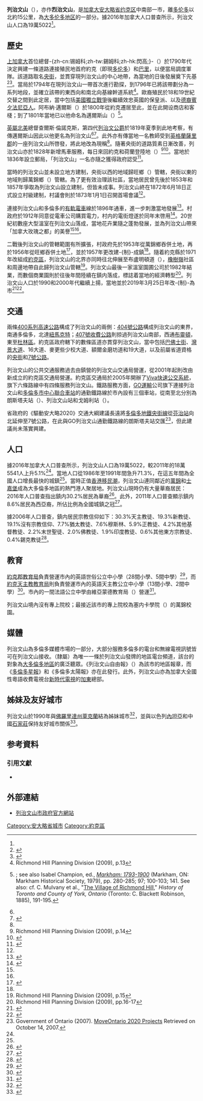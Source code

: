 {{about|加拿大安大略省的列治文山|其他同名「Richmond」的地方|里士满}}
{{Infobox settlement
|name                   = 列治文山
|native_name            = {{lang|en|Richmond Hill}}
|settlement_type        = 市
|nickname               =
|motto                  = {{lang-fr|En la rose, je fleuris}}<br>（我如玫瑰般綻放）
|image_skyline          = Town of Richmond Hill.JPG
|image_caption          = 列治文山市政府辦公大樓
|image_blank_emblem     = 
|image_flag             = 
|image_shield           = 
|image_map              = Richmond Hill within York Region.svg
|mapsize                = 
|map_caption            = 列治文山在[[約克區|約克區]]的位置
|pushpin_map            = Canada Ontario
|pushpin_mapsize        = 220
|pushpin_map_caption    = 列治文山在安大略省內的位置
|subdivision_type       = [[國家|國家]]
|subdivision_type1      = [[加拿大行政區劃|省]]
|subdivision_type2      = [[安大略省行政區劃|區]]
|subdivision_name       = {{CAN}}
|subdivision_name1      = {{ON}}
|subdivision_name2      = [[約克區|約克區]]
|leader_title           = 市長
|leader_title1          = 市議會
|leader_title2          = [[加拿大國會|國會]]議員
|leader_title3          = [[安大略省議會|省議會]]議員
|leader_name            = 大衛·韋斯特<br>（David West）
|leader_name1           = 列治文山市議會
|leader_name2           = {{le|莉雅泰勒|Leah Taylor Roy}} ([[加拿大自由黨|聯邦自由黨]])<br/>{{le|馬萬里|Majid Jowhari}} ([[加拿大自由黨|聯邦自由黨]])
|leader_name3           = {{le|邁克爾·帕薩|Michael Parsa}} ([[安大略進步保守黨|安大略進步保守黨]])<br/>{{le|韋邱佩芳|Daisy Wai}} ([[安大略進步保守黨|安大略進步保守黨]])
|established_title      = 設村
|established_date       = 1872年6月18日
|established_title1     = 設鎮
|established_date1      = 1957年
|established_title2     = 設市
|established_date2      = 2019年3月25日
|area_magnitude         =
|area_total_km2         = 101.11
|area_metro_km2         = 
|area_urban_km2         = 
|area_footnotes         = <ref name="2016csd">{{cite web|url=http://www12.statcan.gc.ca/census-recensement/2016/dp-pd/prof/details/page.cfm?Lang=E&Geo1=CSD&Code1=3519038&Geo2=CD&Code2=3519&Data=Count&SearchText=richmond%20hill&SearchType=Begins&SearchPR=01&B1=All&TABID=1|title=Richmond Hill, Town Ontario (Census Subdivision)|work=Canada 2016 Census, Census Profiles|publisher=[[加拿大統計局|加拿大統計局]]|date=2017-11-16|accessdate=2018-02-03|archive-date=2021-12-20|archive-url=https://web.archive.org/web/20211220010348/https://www12.statcan.gc.ca/census-recensement/2016/dp-pd/prof/details/page.cfm?Lang=E&Geo1=CSD&Code1=3519038&Geo2=CD&Code2=3519&Data=Count&SearchText=Richmond%20Hill&SearchType=Begins&SearchPR=01&B1=All&TABID=1}}</ref>
|population_as_of       = 2016年
|population_total       = 195022
|population_density_km2 = 1928.8
|population_metro       = 
|population_density_metro_km2 = 
|population_footnotes   = <ref name="2016csd" />
|timezone               = [[北美東部時區|北美東部時區]]（EST）
|utc_offset             = −5
|timezone_DST           = [[北美東部時區|北美東部夏令時區]]（EDT）
|utc_offset_DST         = −4
|latm= 52
|longd= 79
|longm= 26
|elevation_m            = 
|postal_code_type       = <!--郵區編碼-->
|postal_code            = 
|area_code              = 905/289
|website                = [http://www.richmondhill.ca/ www.richmondhill.ca]
}}
'''列治文山'''（{{lang-en|Richmond Hill}}），亦作'''烈治文山'''，是[[加拿大|加拿大]][[安大略省|安大略省]][[约克区|约克区]]中南部一市，離[[多伦多|多伦多]]以北約15公里，為[[大多伦多地区|大多伦多地区]]的一部分。據2016年加拿大人口普查所示，列治文山人口為19萬5022<ref name="2016csd"/>。

==歷史==
[[上加拿大|上加拿大]]首位總督-{zh-cn:锡姆科;zh-tw:錫姆科;zh-hk:閃高;}-（{{lang|en|John Graves Simcoe}}）於1790年代決定興建一條道路連接殖民地首府約克（即現[[多伦多|多伦多]]）和[[巴里_(安大略省)|巴里]]，以便當局調度軍隊。該道路取名[[央街|央街]]，並貫穿現列治文山的中心地帶，為當地的日後發展奠下先基<ref name="History">{{cite web |url=https://www.richmondhill.ca/en/find-or-learn-about/Our-History.aspx |title=Our History |publisher=列治文山鎮政府 |accessdate=2018-02-03 |archive-date=2020-10-15 |archive-url=https://web.archive.org/web/20201015235650/https://www.richmondhill.ca/en/find-or-learn-about/Our-History.aspx |dead-url=no }}</ref><ref name="CE">{{cite web |url=https://www.thecanadianencyclopedia.ca/en/article/richmond-hill/ |title=Richmond Hill |publisher=The Canadian Encyclopedia |accessdate=2018-02-03 |archive-date=2020-05-02 |archive-url=https://web.archive.org/web/20200502010813/https://thecanadianencyclopedia.ca/en/article/richmond-hill |dead-url=no }}</ref>。當局於1794年在現列治文山一帶首次進行勘探，到1796年已將該帶劃分為一系列地段，並確立該帶的東西向和南北向基線幹道系統<ref>Richmond Hill Planning Division (2009), p.13</ref>。歐裔殖民於18和19世紀交替之間到此定居，當中包括[[美國獨立戰爭|美國獨立戰爭]]後繼續效忠英國的保皇派、以及[[德裔賓夕法尼亞人|德裔賓夕法尼亞人]]。阿布納·邁爾斯（{{lang|en|Abner Miles}}）於1800年從約克遷居至此，並在此開设商店和客棧；到了1801年當地已以他命名為邁爾斯山（{{lang|en|Miles' Hill}}）<ref name="PRE1930IX">{{cite web|url = http://edrh.rhpl.richmondhill.on.ca/default.asp?ID=s4.1|title = The Miles Family and Miles' Hill|work = From Miles' Hill to Richmond Hill: The Birth of a Community|publisher = Town of Richmond Hill Public Library|year = 1991|author = Robert M. Stamp|accessdate = 2018-02-04|archive-date = 2020-01-30|archive-url = https://web.archive.org/web/20200130080950/http://edrh.rhpl.richmondhill.on.ca/default.asp?ID=s4.1|dead-url = no}}; see also Isabel Champion, ed., ''[http://www.ourroots.ca/page.aspx?id=4109343&qryID=aaad4da6-e97a-4b61-997a-c556da40f7bb Markham: 1793-1900]{{Dead link|date=2018年7月 |bot=InternetArchiveBot |fix-attempted=no }}'' (Markham, ON: Markham Historical Society, 1979), pp. 280-285; 97; 100-103; 141. See also: cf. C. Mulvany et al., "[https://archive.org/stream/historyoftoronto01mulvuoft#page/190/mode/2up The Village of Richmond Hill]," ''History of Toronto and County of York, Ontario'' (Toronto: C. Blackett Robinson, 1885), 191-195.</ref>。

[[英屬北美|英屬北美]]總督查爾斯·倫諾克斯，第四代[[里奇蒙公爵|列治文公爵]]於1819年夏季到此地考察，有傳邁爾斯山因此以他更名為列治文山<ref name="CE"/><ref name = "PRE1930XII" >{{cite web|url = http://edrh.rhpl.richmondhill.on.ca/default.asp?ID=s4.5|title = The Duke, the School Teacher, and "The Lass of Richmond Hill"|work = From Miles' Hill to Richmond Hill: The Birth of a Community|publisher = Town of Richmond Hill Public Library|year = 1991|author = Robert M. Stamp|accessdate = 2018-02-04|archive-date = 2020-08-20|archive-url = https://web.archive.org/web/20200820125339/http://edrh.rhpl.richmondhill.on.ca/default.asp?ID=s4.5|dead-url = no}}</ref>。此外亦有傳當地一名教師受到[[英格蘭|英格蘭]][[薩里郡|薩里郡]]的一座列治文山所啓發，將此地改為現稱<ref name="CE"/>。隨著央街的道路質素日漸改善，列治文山亦於1828年新增馬車服務，每日來回約克和荷蘭登陸地（{{lang|en|Holland Landing}}）<ref>Richmond Hill Planning Division (2009), p.14</ref><ref name = "PRE1930XIII">{{cite web|url = http://edrh.rhpl.richmondhill.on.ca/default.asp?ID=s5.1|title = A Picture of Prosperity and Contentment|work = Tories and Reformers|author = Robert M. Stamp|publisher = Town of Richmond Hill Public Library|year = 1991|accessdate = 2018-02-04|archive-date = 2019-09-28|archive-url = https://web.archive.org/web/20190928163041/http://edrh.rhpl.richmondhill.on.ca/default.asp?ID=s5.1|dead-url = no}}</ref>。當地於1836年設立郵局，「列治文山」一名亦隨之獲得政府認受<ref name = "PRE1930XVI">{{cite web|url = http://edrh.rhpl.richmondhill.on.ca/default.asp?ID=s5.5|title = A Post Office and a Name on the Map|work = Tories and Reformers|author = Robert M. Stamp|publisher = Town of Richmond Hill Public Library|year = 1991|accessdate = 2018-02-04|archive-date = 2020-08-20|archive-url = https://web.archive.org/web/20200820125333/http://edrh.rhpl.richmondhill.on.ca/default.asp?ID=s5.5|dead-url = no}}</ref>。

當時的列治文山並未設立地方建制，央街以西的地域歸旺鄉（{{lang|en|Vaughan Township}}）管轄，央街以東的地域則歸萬錦鄉（{{lang|en|Markham Township}}）管轄。為了更有效治理該社區，當地居民曾先後於1853年和1857年爭取為列治文山設立建制，但皆未成事。列治文山終在1872年6月18日正式設立村級建制，村議會則於1873年1月1日召開首場會議<ref name="History"/>。

連接列治文山和多倫多的[[有軌電車|有軌電車]]線於1896年通車，進一步刺激當地發展<ref name = "PRE1930XXVIII">{{cite web|url = http://edrh.rhpl.richmondhill.on.ca/default.asp?ID=s10.1|title = The Radial Railway Arrives|work = Rails through Richmond Hill|author = Robert M. Stamp|publisher = Town of Richmond Hill Public Library|year = 1991|accessdate = 2018-02-04|archive-date = 2016-07-05|archive-url = https://web.archive.org/web/20160705162211/http://edrh.rhpl.richmondhill.on.ca/default.asp?ID=s10.1|dead-url = no}}</ref>。村政府於1912年同意從電車公司購買電力，村内的電街燈遂於同年末啓用<ref name = "PRE1930XXX">{{cite web|url = http://edrh.rhpl.richmondhill.on.ca/default.asp?ID=s10.9|title = Electric Lights for the Village|work = Rails through Richmond Hill|author = Robert M. Stamp|publisher = Town of Richmond Hill Public Library|year = 1991|accessdate = 2018-02-04|archive-date = 2020-08-20|archive-url = https://web.archive.org/web/20200820125531/http://edrh.rhpl.richmondhill.on.ca/default.asp?ID=s10.9|dead-url = no}}</ref>。20世紀初數座大型溫室在列治文山落成，當地花卉業隨之蓬勃發展，並為列治文山帶來「加拿大玫瑰之都」的美譽<ref name="History"/><ref name="CE"/>。

二戰後列治文山的管轄範圍有所擴張，村政府先於1953年從萬錦鄉吞併{{convert|1000|acre|km2|0}}土地，再於1956年從旺鄉吞併{{convert|35|acre|m2}}土地<ref name = "POST1930III">{{cite book|title = The Boom Years|work = Later Days in Richmond Hill - A History of the Community from 1930 to 1999|author = Marney Beck Robinson and Joan M. Clark|publisher = Town of Richmond Hill/Richmond Hill Public Library Board|year = 2000|ISBN = 0-9695376-1-1}}</ref>，並於1957年更改建-{制}-成鎮<ref name="CE"/>。隨着約克縣於1971年改組成[[約克區|約克區]]，列治文山的北界亦同時往北伸展至布盧明頓道（{{lang|en|Bloomington Road}}），[[橡樹嶺|橡樹嶺]]社區和周邊地帶自此歸列治文山管轄<ref>Richmond Hill Planning Division (2009), p.15</ref>。列治文山最後一家溫室園圃公司於1982年結業，而數個商業園則於往後年間陸續在鎮内落成，標誌着當地的經濟轉型<ref>Richmond Hill Planning Division (2009), pp.16-17</ref>。列治文山人口於1990和2000年代繼續上揚，當地並於2019年3月25日年改-{制}-為市<ref>{{cite web |url=https://www.richmondhill.ca/Modules/News/index.aspx?feedId=5988c08a-c0f5-4d51-91e0-9691f68738f4&newsId=f3bad5ae-0601-4bc0-9d2b-48aee687489f |title=Richmond Hill Becomes a City |publisher=列治文山市政府 |date=2019-03-26 |accessdate=2019-09-04 |archive-date=2020-08-20 |archive-url=https://web.archive.org/web/20200820122613/https://www.richmondhill.ca/Modules/News/index.aspx?feedId=5988c08a-c0f5-4d51-91e0-9691f68738f4&newsId=f3bad5ae-0601-4bc0-9d2b-48aee687489f |dead-url=no }}</ref><ref>{{cite web |url=https://www.yorkregion.com/news-story/9241744-richmond-hill-changes-status-from-town-to-city/ |title=Richmond Hill changes status from town to city |publisher=''Richmond Hill Liberal'' |first=Shiela |last=Wang |date=2019-03-26 |accessdate=2019-09-04 |archive-date=2019-04-13 |archive-url=https://web.archive.org/web/20190413152007/https://www.yorkregion.com/news-story/9241744-richmond-hill-changes-status-from-town-to-city/ |dead-url=no }}</ref>。

==交通==
兩條[[400系列公路|400系列高速公路]]構成了列治文山的兩側：[[安大略404號省道|404號公路]]構成列治文山的東界，南通多倫多，北達[[紐馬克特_(安大略省)|紐馬克特]]；[[安大略407號省道|407號收費公路]]則掠過列治文山南部，西通[[伯靈頓_(安大略省)|布靈頓]]，東至[[杜林區|杜林區]]。約克區政府轄下的數條區道亦貫穿列治文山，當中包括[[巴佛士街|巴佛士街]]、[[灣景大道|灣景大道]]、16大道、麥更些少校大道、額爾金磨坊道和19大道，以及前屬省道資格的[[央街|央街]]和[[安大略7號省道|7號公路]]。

列治文山的公共交通服務過去由鎮營的列治文山交通局營運，從2001年起則改由新成立的約克區交通局營運。約克區交通局於2005年開辦了[[約克區巴士快速交通系統|Viva快速公交系統]]，旗下六條路線中有四條服務列治文山。鐵路服務方面，[[GO運輸|GO運輸]]公司旗下連接列治文山和[[多倫多市中心|多倫多市中心]][[多倫多聯合車站|聯合車站]]的通勤鐵路線於市內設有三個車站，從南至北分別為朗斯塔夫站（{{lang|en|Langstaff}}）、列治文山站和戈姆利站（{{lang|en|Gormley}}）。

省政府的《驅動安大略2020》交通大綱建議長遠將[[多倫多地鐵|多倫多地鐵]][[央街－大學線|央街線]]從[[芬治站|芬治站]]向北延伸至7號公路，在此與GO列治文山通勤鐵路線的朗斯塔夫站交匯<ref>Government of Ontario (2007). [http://www.premier.gov.on.ca/news/Product.asp?ProductID=1385 MoveOntario 2020 Projects] {{Wayback|url=http://www.premier.gov.on.ca/news/Product.asp?ProductID=1385 |date=20070709090118 }} Retrieved on October 14, 2007.</ref>，但此建議尚未落實興建。

{{multiple image
 | align     = center
 | direction = horizontal
 | image1    = RichmondHillCentre27.jpg
 | width1    = 200
 | caption1  = 列治文山中心巴士總站
 | image2    = Gormley GO Station.jpg
 | width2    = 200
 | caption2  = 戈姆利GO火車站
}}

==人口==
{{Historical populations
|title       = 列治文山歷年人口
|type        = Canada
|align       = left
|width       = 
|state       = 
|shading     = 
|percentages = 
|footnote    = <ref name="PRE1930XXIV">{{cite web|url = http://edrh.rhpl.richmondhill.on.ca/default.asp?ID=s8.4|title = The First Village Council|work = Fire Brigades and Fence Viewers|author = Robert M. Stamp|publisher = Town of Richmond Hill Public Library|year = 1991|accessdate = 2018-02-06|archive-date = 2016-03-03|archive-url = https://web.archive.org/web/20160303184733/http://edrh.rhpl.richmondhill.on.ca/default.asp?ID=s8.4|dead-url = no}}</ref><ref name="PRE1930XXXIII">{{cite web|url = http://edrh.rhpl.richmondhill.on.ca/default.asp?ID=s11.4|title = Roses Bloom in Richmond Hill|work = The Flowering of Richmond Hill|author = Robert M. Stamp|publisher = Town of Richmond Hill Public Library|year = 1991|accessdate = 2018-02-06|archive-date = 2006-04-29|archive-url = https://web.archive.org/web/20060429221930/http://edrh.rhpl.richmondhill.on.ca/default.asp?ID=s11.4|dead-url = no}}</ref><ref name="YRA">{{cite web|url = http://www.york.ca/Departments/Planning+and+Development/Long+Range+Planning/popstat3.htm|title = York Region Population Growth 1971 to 2006|publisher = York Region|deadurl = yes|archiveurl = https://web.archive.org/web/20120225221300/http://www.york.ca/Departments/Planning+and+Development/Long+Range+Planning/popstat3.htm|archivedate = 2012-02-25|accessdate = 2018-02-06}}</ref><ref name="1996Census">{{cite web|url = http://www12.statcan.ca/english/profil/Details/details1.cfm?SEARCH=BEGINS&ID=7167&PSGC=35&SGC=3519038&DataType=1&LANG=E&Province=35&PlaceName=Richmond%20Hill&CMA=535&CSDNAME=Richmond%20Hill&A=&TypeNameE=Town|title = Community Profile - Richmond Hill|publisher = Statistics Canada}}</ref><ref name="2001Census">{{cite web|url = http://www12.statcan.ca/english/Profil01/CP01/Details/Page.cfm?Lang=E&Geo1=CSD&Code1=3519038&Geo2=PR&Code2=35&Data=Count&SearchText=Richmond%20Hill&SearchType=Begins&SearchPR=01&B1=All&Custom=|title = Community Highlights for Richmond Hill|work=2001 Community Profiles|publisher = Statistics Canada|date = January 2, 2007}}</ref><ref name=population>{{cite web|url=http://www12.statcan.ca/english/census06/data/profiles/community/Details/Page.cfm?Lang=E&Geo1=CSD&Code1=3519038&Geo2=PR&Code2=35&Data=Count&SearchText=richmond%20hill&SearchType=Begins&SearchPR=01&B1=All&Custom=|title=Community highlights for Richmond Hill|work=2006 Community Profiles|publisher=[[Statistics_Canada|Statistics Canada]]|date=2007-03-13|accessdate=2007-03-13|archive-date=2007-10-29|archive-url=https://web.archive.org/web/20071029045107/http://www12.statcan.ca/english/census06/data/profiles/community/Details/Page.cfm?Lang=E&Geo1=CSD&Code1=3519038&Geo2=PR&Code2=35&Data=Count&SearchText=richmond%20hill&SearchType=Begins&SearchPR=01&B1=All&Custom=|dead-url=no}}</ref><ref name="2011Census">{{cite web |url=http://www12.statcan.gc.ca/census-recensement/2011/as-sa/fogs-spg/Facts-csd-eng.cfm?Lang=Eng&TAB=0&GK=PR&GC=3519038 |title=Focus on Geography Series, 2011 Census – Census subdivision of Richmond Hill, T - Ontario |publisher=Statistics Canada |accessdate=2012-12-14 |archive-date=2016-03-04 |archive-url=https://web.archive.org/web/20160304062735/http://www12.statcan.gc.ca/census-recensement/2011/as-sa/fogs-spg/Facts-csd-eng.cfm?Lang=Eng&TAB=0&GK=PR&GC=3519038 |dead-url=no }}</ref><ref name="DEMOS">{{cite web|url = http://www.richmondhillonline.com/Business_Information/demographics_statistics.asp|title = Demographics & Statistics|publisher = Richmond Hill Office of Economic Development|deadurl = yes|archiveurl = https://web.archive.org/web/20060227000403/http://richmondhillonline.com/Business_Information/demographics_statistics.asp|archivedate = 2006-02-27|accessdate = 2018-02-06}}</ref>
|1877年|659
|1911年|652
|1921年|1055
|1931年|1295
|1953年|3300
|1971年|33030
|1976年|35376
|1981年|38685
|1986年|46766
|1989年|66456
|1991年|80142
|1996年|101725
|2001年|132030
|2006年|162704
|2011年|185541
|2016年|195022
}}

據2016年加拿大人口普查所示，列治文山人口為19萬5022，較2011年的18萬5541人上升5.1%<ref name="2016csd"/>。當地人口從1986年至1991年間急升71.3%，在這五年間為全國人口增長最快的城鎮<ref name="CE"/>。當時正值[[香港移民潮|香港移民潮]]，列治文山連同鄰近的[[萬錦|萬錦]]和[[士嘉堡|士嘉堡]]成為大多倫多地區的熱門港人聚居地。列治文山現時仍有大量華裔居民：2016年人口普查指出鎮内30.2%居民為華裔<ref>{{cite web|url=http://www12.statcan.gc.ca/census-recensement/2016/dp-pd/hlt-fst/imm/Table.cfm?Lang=E&T=34&Geo=3519038|title=Immigration and Ethnocultural Diversity Highlight Tables|publisher=Statistics Canada|accessdate=2018-02-06|archive-date=2017-10-28|archive-url=https://web.archive.org/web/20171028163422/http://www12.statcan.gc.ca/census-recensement/2016/dp-pd/hlt-fst/imm/Table.cfm?Lang=E&T=34&Geo=3519038|dead-url=no}}</ref>。此外，2011年人口普查顯示鎮内8.6%居民為西亞裔，所佔比例為全國城鎮之冠<ref name="Racial Demographics of Canadian Cities">{{cite web|url=http://dl7.fileswap.com/download/?id=k9B4wCFx%2FqqZuOjx37nFsugw6VybDiyyM4Qu1fYzMCBB62fneKwgn83hZfe94pn3Y1kq8TilIype03dwSP9EtCx51DvS27XaR4ijtG4nOBGyTTrzQV0blwnsXPTGPyw7ym9ZuXIyQpOJaNi4wmdqUFs2Hganx9PFq8KICwEKhss%3D&h=0b0421e824be970bb6431773263687d2&t=52954849][http://www12.statcan.gc.ca/nhs-enm/index-eng.cfm|title=Racial Demographics of Canadian Cities|publisher=}}{{dead link|date=2018年5月 |bot=InternetArchiveBot |fix-attempted=yes }}</ref>。

據2006年人口普查，鎮内居民宗教信仰如下：30.3%天主教徒、19.3%新教徒、19.1%沒有宗教信仰、7.7%猶太教徒、7.6%穆斯林、5.9%正教徒、4.2%其他基督教徒、2.2%末世聖徒、2.0%佛教徒、1.9%印度教徒、0.6%其他東方宗教徒、0.4%錫克教徒<ref name="2006census">{{cite web|url=http://www12.statcan.ca/census-recensement/2006/dp-pd/prof/92-591/details/Page.cfm?Lang=E&Geo1=CSD&Code1=3519038&Geo2=PR&Code2=35&Data=Count&SearchText=richmond%20hill&SearchType=Begins&SearchPR=01&B1=All|title=Richmond Hill, Ontario (Town)|work=2006 Community Profiles|publisher=Statistics Canada|accessdate=2009-03-01|archive-date=2017-10-28|archive-url=https://web.archive.org/web/20171028094446/http://www12.statcan.ca/census-recensement/2006/dp-pd/prof/92-591/details/Page.cfm?Lang=E&Geo1=CSD&Code1=3519038&Geo2=PR&Code2=35&Data=Count&SearchText=richmond%20hill&SearchType=Begins&SearchPR=01&B1=All|dead-url=no}}</ref>。

==教育==
[[約克郡教育局|約克郡教育局]]負責營運市內的英語世俗公立中小學（28間小學、5間中學）<ref>{{cite web |url=http://www.yrdsb.ca/schools/Documents/SchoolLocator.pdf |title=The Road to Excellence: Locating Our Schools |publisher=York Region District School Board |accessdate=2018-02-09 |archive-date=2018-01-27 |archive-url=https://web.archive.org/web/20180127110055/http://www.yrdsb.ca/schools/Documents/SchoolLocator.pdf |dead-url=no }}</ref>，而[[約克天主教教育局|約克天主教教育局]]則負責營運市內的英語天主教公立中小學（13間小學、2間中學）<ref>{{Cite web
| url        = http://locator.ycdsb.ca/schoollocator/
| title        = YCDSB - School Locator
| publisher        = York Catholic District School Board
| accessdate        = 2018-02-09
| archive-date        = 2018-02-10
| archive-url        = https://web.archive.org/web/20180210180249/http://locator.ycdsb.ca/schoollocator/
| dead-url        = no
}}</ref>。市內的一間法語公立中學由維亞蒙德教育局（{{lang|fr|Conseil scolaire Viamonde}}）營運<ref>{{cite web |url=https://csviamonde.ca/nos-ecoles/trouver-une-ecole/ecoles-secteur/richmond-hill/ |title=Secteur de Richmond Hill |publisher=Conseil scolaire Viamonde |accessdate=2018-02-03 |archive-date=2019-05-13 |archive-url=https://web.archive.org/web/20190513003816/https://csviamonde.ca/nos-ecoles/trouver-une-ecole/ecoles-secteur/richmond-hill/ |dead-url=no }}</ref>。

列治文山境內沒有專上院校；最接近該市的專上院校為塞内卡學院（{{lang|en|Seneca College}}）的萬錦校園。

==媒體==
列治文山為多倫多媒體市場的一部分，大部分服務多倫多的電台和無線電視訊號皆可在列治文山接收。{{link-en|CFMJ|CFMJ}}（隸屬{{link-en|環球新聞廣播|Global News#Global News Radio}}）為唯一一條於列治文山發牌的地區電台頻道，該台的對象為[[大多倫多地區|大多倫多地區]]的廣泛聽眾。《列治文山自由報》（{{lang|en|''Richmond Hill Liberal''}}）為該市的地區報章，而《[[多倫多星報|多倫多星報]]》和《多倫多太陽報》亦在此發行。此外，列治文山亦為加拿大全國性粵語收費電視台[[新時代電視|新時代電視]]的[[加拿大东部|加東]]總部。



==姊妹及友好城市==
列治文山於1990年與[[佛羅里達州|佛羅里達州]][[萊克蘭_(佛羅里達州)|萊克蘭]]結為姊妹城市<ref>{{cite web |url = https://www.richmondhill.ca/en/find-or-learn-about/Sister-City.aspx |title = Sister City |publisher = 列治文山鎮政府 |date = 2018-02-05 |accessdate = 2018-02-06 |archive-date = 2018-02-07 |archive-url = https://web.archive.org/web/20180207005321/https://www.richmondhill.ca/en/find-or-learn-about/Sister-City.aspx |dead-url = no }}</ref>，並與以色列[[內坦亞|內坦亞]]和中國[[石家莊|石家莊]]保持友好城市關係<ref>{{cite web|last1=Zarzour|first1=Kim|title=Richmond Hill twins with Israeli city of Netanya|url=http://www.yorkregion.com/news-story/6980300-richmond-hill-twins-with--israeli-city-of-netanya/|website=YorkRegion.com|publisher=Metroland Media Group|accessdate=2018-02-05|date=2016-11-22}}</ref>。

==参考資料==
{{reflist|2}}

===引用文獻===
*{{cite web|url=https://www.richmondhill.ca/en/shared-content/resources/documents/Existing-Urban-Structure-BackgroundStudy.pdf|title=Urban Structure Study: Existing Urban Structure Background Paper|publisher=Planning Division, Department of Planning and Development, Richmond Hill|date=2009-01|accessdate=2019-09-27|archive-date=2018-02-05|archive-url=https://web.archive.org/web/20180205031748/https://www.richmondhill.ca/en/shared-content/resources/documents/Existing-Urban-Structure-BackgroundStudy.pdf|dead-url=no}}

==外部連結==
{{commonscat|Richmond Hill, Ontario}}
*[http://www.richmondhill.ca/ 列治文山市政府官方網站] {{Wayback|url=http://www.richmondhill.ca/ |date=20040127015552 }}

{{大多伦多地区}}

{{Authority control}}
[[Category:安大略省城市|Category:安大略省城市]]
[[Category:約克區|Category:約克區]]